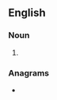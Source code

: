 ==English==

===Noun===
{{head|en|noun form}}

# {{plural of|resection|lang=en}}

===Anagrams===
* {{anagrams|en|a=ceeinorsst|isocenters|isocentres|necrotises|secretions|tricosenes}}